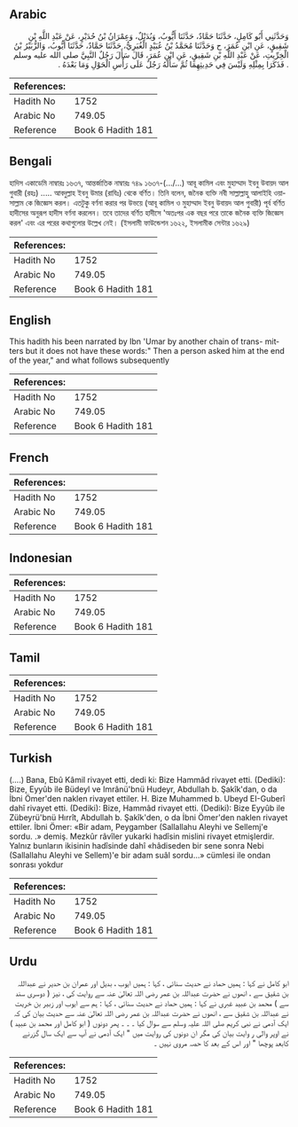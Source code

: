 ## Arabic


<div dir="rtl" lang="ar" style={{fontSize:'larger',backgroundColor:'#f8f9fa',padding:20}}>
وَحَدَّثَنِي أَبُو كَامِلٍ، حَدَّثَنَا حَمَّادٌ، حَدَّثَنَا أَيُّوبُ، وَبُدَيْلٌ، وَعِمْرَانُ بْنُ حُدَيْرٍ، عَنْ عَبْدِ اللَّهِ بْنِ شَقِيقٍ، عَنِ ابْنِ عُمَرَ، ح وَحَدَّثَنَا مُحَمَّدُ بْنُ عُبَيْدٍ الْغُبَرِيُّ، حَدَّثَنَا حَمَّادٌ، حَدَّثَنَا أَيُّوبُ، وَالزُّبَيْرُ بْنُ الْخِرِّيتِ، عَنْ عَبْدِ اللَّهِ بْنِ شَقِيقٍ، عَنِ ابْنِ عُمَرَ، قَالَ سَأَلَ رَجُلٌ النَّبِيَّ صلى الله عليه وسلم ‏.‏ فَذَكَرَا بِمِثْلِهِ وَلَيْسَ فِي حَدِيثِهِمَا ثُمَّ سَأَلَهُ رَجُلٌ عَلَى رَأْسِ الْحَوْلِ وَمَا بَعْدَهُ ‏.‏
</div>
<div style={{backgroundColor:'#f8f9fa',padding:20, marginBottom: 10}}><table> <thead> <tr> <th>References:</th> <th></th> </tr> </thead> <tbody><tr><td>Hadith No</td><td>1752</td></tr><tr><td>Arabic No</td><td>749.05</td></tr><tr><td>Reference</td><td>Book 6 Hadith 181</td></tr></tbody></table></div>

## Bengali


<div dir="ltr" lang="bn" style={{fontSize:'larger',backgroundColor:'#f8f9fa',padding:20}}>
হাদিস একাডেমি নাম্বারঃ ১৬৩৭, আন্তর্জাতিক নাম্বারঃ ৭৪৯ ১৬৩৭-(.../...) আবূ কামিল এবং মুহাম্মাদ ইবনু উবায়দ আল গুবারী (রহঃ) ..... আবদুল্লাহ ইবনু উমার (রাযিঃ) থেকে বর্ণিত। তিনি বলেন, জনৈক ব্যক্তি নবী সাল্লাল্লাহু আলাইহি ওয়াসাল্লাম কে জিজ্ঞেস করল। এতটুকু বর্ণনা করার পর উভয়ে (আবূ কামিল ও মুহাম্মাদ ইবনু উবায়দ আল গুবারী) পূর্ব বর্ণিত হাদীসের অনুরূপ হাদীস বর্ণনা করলেন। তবে তাদের বর্ণিত হাদীসে 'অতঃপর এক বছর পরে তাকে জনৈক ব্যক্তি জিজ্ঞেস করল' এবং এর পরের কথাগুলোর উল্লেখ নেই। (ইসলামী ফাউন্ডেশন ১৬২২, ইসলামীক সেন্টার ১৬২৯)
</div>
<div style={{backgroundColor:'#f8f9fa',padding:20, marginBottom: 10}}><table> <thead> <tr> <th>References:</th> <th></th> </tr> </thead> <tbody><tr><td>Hadith No</td><td>1752</td></tr><tr><td>Arabic No</td><td>749.05</td></tr><tr><td>Reference</td><td>Book 6 Hadith 181</td></tr></tbody></table></div>

## English


<div dir="ltr" lang="en" style={{fontSize:'larger',backgroundColor:'#f8f9fa',padding:20}}>
This hadith his been narrated by Ibn 'Umar by another chain of trans- mitters but it does not have these words:" Then a person asked him at the end of the year," and what follows subsequently
</div>
<div style={{backgroundColor:'#f8f9fa',padding:20, marginBottom: 10}}><table> <thead> <tr> <th>References:</th> <th></th> </tr> </thead> <tbody><tr><td>Hadith No</td><td>1752</td></tr><tr><td>Arabic No</td><td>749.05</td></tr><tr><td>Reference</td><td>Book 6 Hadith 181</td></tr></tbody></table></div>

## French


<div dir="ltr" lang="fr" style={{fontSize:'larger',backgroundColor:'#f8f9fa',padding:20}}>

</div>
<div style={{backgroundColor:'#f8f9fa',padding:20, marginBottom: 10}}><table> <thead> <tr> <th>References:</th> <th></th> </tr> </thead> <tbody><tr><td>Hadith No</td><td>1752</td></tr><tr><td>Arabic No</td><td>749.05</td></tr><tr><td>Reference</td><td>Book 6 Hadith 181</td></tr></tbody></table></div>

## Indonesian


<div dir="ltr" lang="id" style={{fontSize:'larger',backgroundColor:'#f8f9fa',padding:20}}>

</div>
<div style={{backgroundColor:'#f8f9fa',padding:20, marginBottom: 10}}><table> <thead> <tr> <th>References:</th> <th></th> </tr> </thead> <tbody><tr><td>Hadith No</td><td>1752</td></tr><tr><td>Arabic No</td><td>749.05</td></tr><tr><td>Reference</td><td>Book 6 Hadith 181</td></tr></tbody></table></div>

## Tamil


<div dir="ltr" lang="ta" style={{fontSize:'larger',backgroundColor:'#f8f9fa',padding:20}}>

</div>
<div style={{backgroundColor:'#f8f9fa',padding:20, marginBottom: 10}}><table> <thead> <tr> <th>References:</th> <th></th> </tr> </thead> <tbody><tr><td>Hadith No</td><td>1752</td></tr><tr><td>Arabic No</td><td>749.05</td></tr><tr><td>Reference</td><td>Book 6 Hadith 181</td></tr></tbody></table></div>

## Turkish


<div dir="ltr" lang="tr" style={{fontSize:'larger',backgroundColor:'#f8f9fa',padding:20}}>
(….) Bana, Ebû Kâmil rivayet etti, dedi ki: Bize Hammâd rivayet etti. (Dediki): Bize, Eyyûb ile Büdeyl ve Imrânü'bnü Hudeyr, Abdullah b. Şakîk'dan, o da İbni Ömer'den naklen rivayet ettiler. H. Bize Muhammed b. Ubeyd EI-Guberî dahî rivayet etti. (Dediki): Bize, Hammâd rivayet etti. (Dediki): Bize Eyyûb ile Zübeyrü'bnü Hırrît, Abdullah b. Şakîk'den, o da İbni Ömer'den naklen rivayet ettiler. İbni Ömer: «Bir adam, Peygamber (Sallallahu Aleyhi ve Sellemj'e sordu. .» demiş. Mezkûr râvîler yukarki hadîsin mislini rivayet etmişlerdir. Yalnız bunların ikisinin hadîsinde dahî «hâdiseden bir sene sonra Nebi (Sallallahu Aleyhi ve Sellem)'e bir adam suâl sordu...» cümlesi ile ondan sonrası yokdur
</div>
<div style={{backgroundColor:'#f8f9fa',padding:20, marginBottom: 10}}><table> <thead> <tr> <th>References:</th> <th></th> </tr> </thead> <tbody><tr><td>Hadith No</td><td>1752</td></tr><tr><td>Arabic No</td><td>749.05</td></tr><tr><td>Reference</td><td>Book 6 Hadith 181</td></tr></tbody></table></div>

## Urdu


<div dir="rtl" lang="ur" style={{fontSize:'larger',backgroundColor:'#f8f9fa',padding:20}}>
ابو کامل نے کہا : ہمیں حماد نے حدیث سنائی ، کہا : ہمیں ایوب ، بدیل اور عمران بن حدیر نے عبداللہ بن شقیق سے ، انھوں نے حضرت عبداللہ بن عمر رضی اللہ تعالیٰ عنہ سے روایت کی ، نیز ( دوسری سند سے ) محمد بن عبید غبری نے کہا : ہمیں حماد نے حدیث سنائی ، کہا : ہم سے ایوب اور زبیر بن خریت نے عبداللہ بن شقیق سے ، انھوں نے حضرت عبداللہ بن عمر رضی اللہ تعالیٰ عنہ سے حدیث بیان کی کہ ایک آدمی نے نبی کریم صلی اللہ علیہ وسلم سے سوال کیا ۔ ۔ ۔ پھر دونوں ( ابو کامل اور محمد بن عبید ) نے اوپر والی ر وایت بیان کی مگر ان دونوں کی روایت میں " ایک آدمی نے آپ سے ایک سال گزرنے کابعد پوچھا " اور اس کے بعد کا حصہ مروی نہیں ۔
</div>
<div style={{backgroundColor:'#f8f9fa',padding:20, marginBottom: 10}}><table> <thead> <tr> <th>References:</th> <th></th> </tr> </thead> <tbody><tr><td>Hadith No</td><td>1752</td></tr><tr><td>Arabic No</td><td>749.05</td></tr><tr><td>Reference</td><td>Book 6 Hadith 181</td></tr></tbody></table></div>
